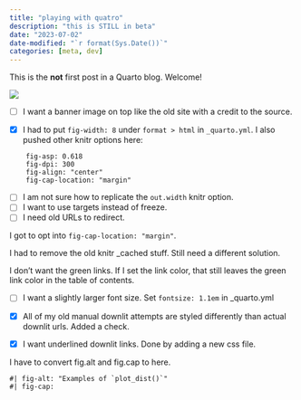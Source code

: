 ```yaml
---
title: "playing with quatro"
description: "this is STILL in beta"
date: "2023-07-02"
date-modified: "`r format(Sys.Date())`"
categories: [meta, dev]
---
```


This is the **not** first post in a Quarto blog. Welcome!

![](thumbnail.jpg)

- [ ] I want a banner image on top like the old site with a credit to the source.

- [x] I had to put `fig-width: 8` under `format > html` in `_quarto.yml`. I also pushed other knitr options here: 

```
    fig-asp: 0.618
    fig-dpi: 300
    fig-align: "center"
    fig-cap-location: "margin"
```

- [ ] I am not sure how to replicate the `out.width` knitr option.
- [ ] I want to use targets instead of freeze.
- [ ] I need old URLs to redirect.

I got to opt into `fig-cap-location: "margin"`.

I had to remove the old knitr _cached stuff. Still need a different solution.

I don't want the green links. If I set the link color, that still leaves the green 
link color in the table of contents.


- [ ] I want a slightly larger font size. Set `fontsize: 1.1em` in _quarto.yml

- [x] All of my old manual downlit attempts are styled differently than actual downlit urls. Added a check.

- [x] I want underlined downlit links. Done by adding a new css file.

I have to convert fig.alt and fig.cap to here.

```
#| fig-alt: "Examples of `plot_dist()`"
#| fig-cap:
```
